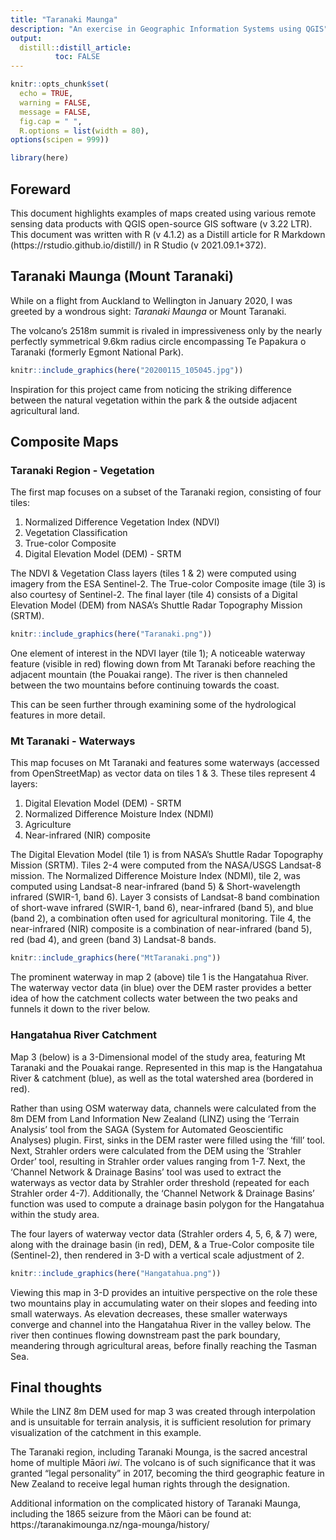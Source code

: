 ```yaml
---
title: "Taranaki Maunga"
description: "An exercise in Geographic Information Systems using QGIS"
output:
  distill::distill_article:
          toc: FALSE
---
```


```r
knitr::opts_chunk$set(
  echo = TRUE,
  warning = FALSE,
  message = FALSE,
  fig.cap = " ",
  R.options = list(width = 80),
options(scipen = 999))

library(here)
```

## Foreward

This document highlights examples of maps created using various remote sensing data products with QGIS open-source GIS software (v 3.22 LTR). This document was written with R (v 4.1.2) as a Distill article for R Markdown (https://rstudio.github.io/distill/) in R Studio (v 2021.09.1+372).

## Taranaki Maunga (Mount Taranaki)

While on a flight from Auckland to Wellington in January 2020, I was greeted by a wondrous sight: *Taranaki Maunga* or Mount Taranaki. 

The volcano's 2518m summit is rivaled in impressiveness only by the nearly perfectly symmetrical 9.6km radius circle encompassing Te Papakura o Taranaki (formerly Egmont National Park). 

```r
knitr::include_graphics(here("20200115_105045.jpg"))
```
Inspiration for this project came from noticing the striking difference between the natural vegetation within the park & the outside adjacent agricultural land. 

## Composite Maps
### Taranaki Region - Vegetation

The first map focuses on a subset of the Taranaki region, consisting of four tiles: 

1) Normalized Difference Vegetation Index (NDVI)
2) Vegetation Classification
3) True-color Composite
4) Digital Elevation Model (DEM) - SRTM

The NDVI & Vegetation Class layers (tiles 1 & 2) were computed using imagery from the ESA Sentinel-2. The True-color Composite image (tile 3) is also courtesy of Sentinel-2. The final layer (tile 4) consists of a Digital Elevation Model (DEM) from NASA's Shuttle Radar Topography Mission (SRTM). 

```r
knitr::include_graphics(here("Taranaki.png"))
```

One element of interest in the NDVI layer (tile 1); A noticeable waterway feature (visible in red) flowing down from Mt Taranaki before reaching the adjacent mountain (the Pouakai range). The river is then channeled between the two mountains before continuing towards the coast. 

This can be seen further through examining some of the hydrological features in more detail. 

### Mt Taranaki - Waterways

This map focuses on Mt Taranaki and features some waterways (accessed from OpenStreetMap) as vector data on tiles 1 & 3. These tiles represent 4 layers:

1) Digital Elevation Model (DEM) - SRTM
2) Normalized Difference Moisture Index (NDMI) 
3) Agriculture 
4) Near-infrared (NIR) composite

The Digital Elevation Model (tile 1) is from NASA's Shuttle Radar Topography Mission (SRTM). Tiles 2-4 were computed from the NASA/USGS Landsat-8 mission. The Normalized Difference Moisture Index (NDMI), tile 2, was computed using Landsat-8 near-infrared (band 5) & Short-wavelength infrared (SWIR-1, band 6). Layer 3 consists of Landsat-8 band combination of short-wave infrared (SWIR-1, band 6), near-infrared (band 5), and blue (band 2), a combination often used for agricultural monitoring. Tile 4, the near-infrared (NIR) composite is a combination of near-infrared (band 5), red (bad 4), and green (band 3) Landsat-8 bands. 

```r
knitr::include_graphics(here("MtTaranaki.png"))
```

The prominent waterway in map 2 (above) tile 1 is the Hangatahua River. The waterway vector data (in blue) over the DEM raster provides a better idea of how the catchment collects water between the two peaks and funnels it down to the river below. 

### Hangatahua River Catchment

Map 3 (below) is a 3-Dimensional model of the study area, featuring Mt Taranaki and the Pouakai range. Represented in this map is the Hangatahua River & catchment (blue), as well as the total watershed area (bordered in red).

Rather than using OSM waterway data, channels were calculated from the 8m DEM from Land Information New Zealand (LINZ) using the 'Terrain Analysis' tool from the SAGA (System for Automated Geoscientific Analyses) plugin. First, sinks in the DEM raster were filled using the 'fill' tool. Next, Strahler orders were calculated from the DEM using the 'Strahler Order' tool, resulting in Strahler order values ranging from 1-7. Next, the 'Channel Network & Drainage Basins' tool was used to extract the waterways as vector data by Strahler order threshold (repeated for each Strahler order 4-7). Additionally, the 'Channel Network & Drainage Basins' function was used to compute a drainage basin polygon for the Hangatahua within the study area. 

The four layers of waterway vector data (Strahler orders 4, 5, 6, & 7) were, along with the drainage basin (in red), DEM, & a True-Color composite tile (Sentinel-2), then rendered in 3-D with a vertical scale adjustment of 2.

```r
knitr::include_graphics(here("Hangatahua.png"))
```

Viewing this map in 3-D provides an intuitive perspective on the role these two mountains play in accumulating water on their slopes and feeding into small waterways. As elevation decreases, these smaller waterways converge and channel into the Hangatahua River in the valley below. The river then continues flowing downstream past the park boundary, meandering through agricultural areas, before finally reaching the Tasman Sea. 

## Final thoughts

While the LINZ 8m DEM used for map 3 was created through interpolation and is unsuitable for terrain analysis, it is sufficient resolution for primary visualization of the catchment in this example.  

The Taranaki region, including Taranaki Mounga, is the sacred ancestral home of multiple Māori *iwi*. The volcano is of such significance that it was granted "legal personality" in 2017, becoming the third geographic feature in New Zealand to receive legal human rights through the designation. 

Additional information on the complicated history of Taranaki Maunga, including the 1865 seizure from the Māori can be found at:
https://taranakimounga.nz/nga-mounga/history/
